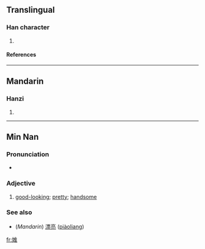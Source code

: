 ==Translingual==
===Han character===
{{Han char|rn=38|rad=女|as=08|sn=11|four=|canj=女人土 (VOG)}}
# {{defn|Han|sort=女08}}
====References====
{{Han ref|kx=0264.180|dkj=06402|dj=0531.100|hdz=21059.130|uh=5A4E|ud=23118}}

----
==Mandarin==
===Hanzi===
{{cmn-hanzi|pin=[[huī]] ([[hui1]])|wg=hui<sup>1</sup>}}
# {{defn|Mandarin}}

----

==Min Nan==
===Pronunciation===
*{{IPA|[ sui˥˧ ]}}
 
===Adjective===
{{nan-adj|ts|poj=súi|pojt=sui2|rs=女08}}

# [[good-looking]]; [[pretty]]; [[handsome]]

===See also===
*(''Mandarin'') [[漂亮]] ([[piàoliang]])

[[fr:婎]]